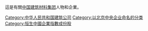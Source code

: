 這是有關[[中国建筑材料集团|中国建筑材料集团]]人物和企業。

[[Category:中华人民共和国建筑公司|Category:中华人民共和国建筑公司]]
[[Category:以北京中央企业命名的分类|Category:以北京中央企业命名的分类]]                       
[[Category:恒生中國企業指數成份股|Category:恒生中國企業指數成份股]]
